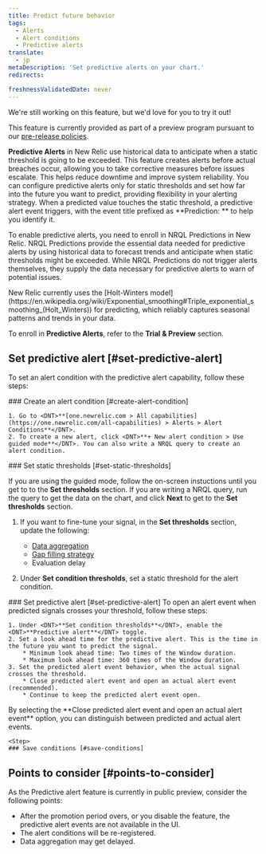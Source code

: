 ```yaml
---
title: Predict future behavior
tags:
  - Alerts
  - Alert conditions
  - Predictive alerts
translate:
  - jp
metaDescription: 'Set predictive alerts on your chart.'
redirects:

freshnessValidatedDate: never
---
```

<Callout title="preview">
  We're still working on this feature, but we'd love for you to try it out!

  This feature is currently provided as part of a preview program pursuant to our [pre-release policies](/docs/licenses/license-information/referenced-policies/new-relic-pre-release-policy).
</Callout>

<DNT>**Predictive Alerts**</DNT> in New Relic use historical data to anticipate when a static threshold is going to be exceeded. This feature creates alerts before actual breaches occur, allowing you to take corrective measures before issues escalate. This helps reduce downtime and improve system reliability. You can configure predictive alerts only for static thresholds and set how far into the future you want to predict, providing flexibility in your alerting strategy. When a predicted value touches the static threshold, a predictive alert event triggers, with the event title prefixed as <DNT>**Prediction: **</DNT> to help you identify it.

To enable predictive alerts, you need to enroll in <DNT>NRQL Predictions</DNT> in New Relic. <DNT>NRQL Predictions</DNT> provide the essential data needed for predictive alerts by using historical data to forecast trends and anticipate when static thresholds might be exceeded. While NRQL Predictions do not trigger alerts themselves, they supply the data necessary for predictive alerts to warn of potential issues.

<Callout variant="tip">
  New Relic currently uses the [Holt-Winters model](https://en.wikipedia.org/wiki/Exponential_smoothing#Triple_exponential_smoothing_(Holt_Winters)) for predicting, which reliably captures seasonal patterns and trends in your data.
</Callout>

To enroll in <DNT>**Predictive Alerts**</DNT>, refer to the **Trial & Preview** section.

## Set predictive alert [#set-predictive-alert]
To set an alert condition with the predictive alert capability, follow these steps:

<Steps>

  <Step>
    ### Create an alert condition [#create-alert-condition]

    1. Go to <DNT>**[one.newrelic.com > All capabilities](https://one.newrelic.com/all-capabilities) > Alerts > Alert Conditions**</DNT>.
    2. To create a new alert, click <DNT>**+ New alert condition > Use guided mode**</DNT>. You can also write a NRQL query to create an alert condition.
  </Step>

  <Step>
    ### Set static thresholds [#set-static-thresholds]

  If you are using the guided mode, follow the on-screen instuctions until you get to to the <DNT>**Set thresholds**</DNT> section. If you are writing a NRQL query, run the query to get the data on the chart, and click <DNT>**Next**</DNT> to get to the <DNT>**Set thresholds**</DNT> section.

  1. If you want to fine-tune your signal, in the <DNT>**Set thresholds**</DNT> section, update the following:
      * [Data aggregation](/docs/alerts/create-alert/fine-tune/streaming-alerts-key-terms-concepts/#aggregation-methods)
      * [Gap filling strategy](https://docs.newrelic.com/docs/alerts/create-alert/fine-tune/streaming-alerts-key-terms-concepts/#gap-filling)
      * Evaluation delay

  2. Under <DNT>**Set condition thresholds**</DNT>, set a static threshold for the alert condition.


  </Step>

  <Step>
    ### Set predictive alert [#set-predictive-alert]
    To open an alert event when predicted signals crosses your threshold, follow these steps:

    1. Under <DNT>**Set condition thresholds**</DNT>, enable the <DNT>**Predictive alert**</DNT> toggle.
    2. Set a look ahead time for the predictive alert. This is the time in the future you want to predict the signal.
        * Minimum look ahead time: Two times of the Window duration.
        * Maximum look ahead time: 360 times of the Window duration.
    3. Set the predicted alert event behavior, when the actual signal crosses the threshold.
        * Close predicted alert event and open an actual alert event (recommended).
        * Continue to keep the predicted alert event open.

<Callout variant="tip">
  By selecting the <DNT>**Close predicted alert event and open an actual alert event**</DNT> option, you can distinguish between predicted and actual alert events.
</Callout>


  </Step>

    <Step>
    ### Save conditions [#save-conditions]
    

  </Step>

</Steps>

## Points to consider [#points-to-consider]
As the Predictive alert feature is currently in public preview, consider the following points:
* After the promotion period overs, or you disable the feature, the predictive alert events are not available in the UI.
* The alert conditions will be re-registered.
* Data aggregation may get delayed.